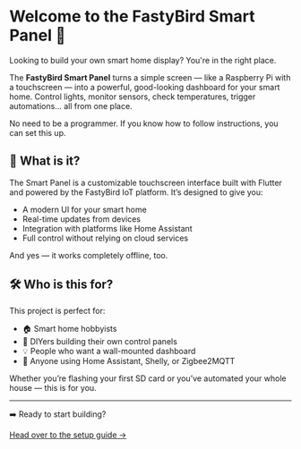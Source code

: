 
# Welcome to the FastyBird Smart Panel 👋

Looking to build your own smart home display? You're in the right place.

The **FastyBird Smart Panel** turns a simple screen — like a Raspberry Pi with a touchscreen — into a powerful, good-looking dashboard for your smart home. Control lights, monitor sensors, check temperatures, trigger automations… all from one place.

No need to be a programmer. If you know how to follow instructions, you can set this up.

## 🧠 What is it?

The Smart Panel is a customizable touchscreen interface built with Flutter and powered by the FastyBird IoT platform. It’s designed to give you:

- A modern UI for your smart home
- Real-time updates from devices
- Integration with platforms like Home Assistant
- Full control without relying on cloud services

And yes — it works completely offline, too.

## 🛠️ Who is this for?

This project is perfect for:

- 🏠 Smart home hobbyists
- 🧰 DIYers building their own control panels
- 💡 People who want a wall-mounted dashboard
- 🔌 Anyone using Home Assistant, Shelly, or Zigbee2MQTT

Whether you’re flashing your first SD card or you’ve automated your whole house — this is for you.

---

➡️ Ready to start building?

[Head over to the setup guide →](./getting-started.mdx)
